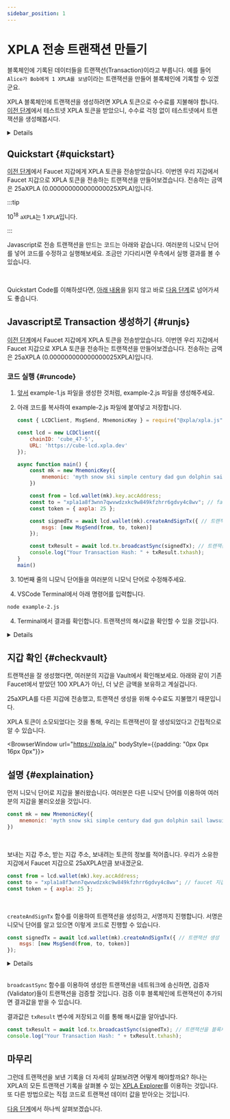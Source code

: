 ```yaml
---
sidebar_position: 1
---
```


# XPLA 전송 트랜잭션 만들기


블록체인에 기록된 데이터들을 트랜잭션(Transaction)이라고 부릅니다. 예를 들어 `Alice가 Bob에게 1 XPLA를 보냄`이라는 트랜잭션을 만들어 블록체인에 기록할 수 있겠군요. 

XPLA 블록체인에 트랜잭션을 생성하려면 XPLA 토큰으로 수수료를 지불해야 합니다. [이전 단계](/docs/settings/create-wallet/get-testnet-xpla)에서 테스트넷 XPLA 토큰을 받았으니, 수수료 걱정 없이 테스트넷에서 트랜잭션을 생성해봅시다. 

<Details summary="트랜잭션을 생성하려면 왜 수수료를 지불해야 하나요?">

블록체인에 트랜잭션은 어떻게 생성되는 걸까요? 블록체인의 시작부터 현재까지 기록된 모든 데이터를 저장하고 있는 사람들이 있습니다. 그들을 검증자(Validator)라고 부르죠. 검증자들은 새로 기록될 데이터를 네트워크에서 받아 검증하고, 문제가 없으면 블록체인에 추가하는 역할을 맡고 있습니다.

검증자들의 활동에는 많은 컴퓨팅 자원이 필요합니다. 우리는 컴퓨팅 자원을 사용하지 않는 대신에, 수수료를 지불하여 검증자들에게 데이터를 블록체인에 추가해달라고 요청하게 되는 것이죠. 이를 PoS(Proof of Stake) 방식이라고 합니다.

검증자에 관해 더 자세히 알고 싶다면 [Docs](https://docs.xpla.io/docs/full-node/manage-a-validator/validator-faq/)를 참고해보세요.

</Details>

## Quickstart {#quickstart}

[이전 단계](/docs/settings/create-wallet/get-testnet-xpla)에서 Faucet 지갑에게 XPLA 토큰을 전송받았습니다. 이번엔 우리 지갑에서 Faucet 지갑으로 XPLA 토큰을 전송하는 트랜잭션을 만들어보겠습니다. 전송하는 금액은 25aXPLA (0.000000000000000025XPLA)입니다.

:::tip

10<sup>18</sup> `aXPLA`는 1 `XPLA`입니다.

:::

Javascript로 전송 트랜잭션을 만드는 코드는 아래와 같습니다. 여러분의 니모닉 단어를 넣어 코드를 수정하고 실행해보세요. 조금만 기다리시면 우측에서 실행 결과를 볼 수 있습니다.

<Ex02 />

<br/>


Quickstart Code를 이해하셨다면, [아래 내용](/docs/settings/create-testnet-transaction/send-tx#runjs)을 읽지 않고 바로 [다음 단계](/docs/settings/create-testnet-transaction/check-tx-in-explorer)로 넘어가셔도 좋습니다.


## Javascript로 Transaction 생성하기 {#runjs}

[이전 단계](/docs/settings/create-wallet/get-testnet-xpla)에서 Faucet 지갑에게 XPLA 토큰을 전송받았습니다. 이번엔 우리 지갑에서 Faucet 지갑으로 XPLA 토큰을 전송하는 트랜잭션을 만들어보겠습니다. 전송하는 금액은 25aXPLA (0.000000000000000025XPLA)입니다.

### 코드 실행 {#runcode}

1. [앞서](/docs/settings/create-wallet/create-wallet-with-js#runjs) example-1.js 파일을 생성한 것처럼, example-2.js 파일을 생성해주세요.

2. 아래 코드를 복사하여 example-2.js 파일에 붙여넣고 저장합니다.

    ```js
    const { LCDClient, MsgSend, MnemonicKey } = require("@xpla/xpla.js");

    const lcd = new LCDClient({
        chainID: 'cube_47-5',
        URL: 'https://cube-lcd.xpla.dev'
    });

    async function main() {
        const mk = new MnemonicKey({
            mnemonic: 'myth snow ski simple century dad gun dolphin sail lawsuit fringe image toast betray frown keep harbor flash table prevent isolate panic tag vehicle',
        })

        const from = lcd.wallet(mk).key.accAddress;
        const to = "xpla1a8f3wnn7qwvwdzxkc9w849kfzhrr6gdvy4c8wv"; // faucet 지갑 주소
        const token = { axpla: 25 };

        const signedTx = await lcd.wallet(mk).createAndSignTx({ // 트랜잭션 생성 및 사이닝, 트랜잭션 fee 설정
            msgs: [new MsgSend(from, to, token)]
        });

        const txResult = await lcd.tx.broadcastSync(signedTx); // 트랜잭션을 블록체인에 전송
        console.log("Your Transaction Hash: " + txResult.txhash);
    }
    main()
    ```

3. 10번째 줄의 니모닉 단어들을 여러분의 니모닉 단어로 수정해주세요.

4. VSCode Terminal에서 아래 명령어를 입력합니다.

  ```bash
  node example-2.js
  ```

4. Terminal에서 결과를 확인합니다. 트랜잭션의 해시값을 확인할 수 있을 것입니다.

<Details summary="해시값이란 무엇인가요?">

해시값이란 `다양한 길이의 데이터를 일정한 길이의 데이터로 변환한 값`입니다. 어떻게 변환하는지는 적용하는 알고리즘에 따라 달라집니다.

대표적인 `SHA256` 알고리즘을 이용하여 예시를 살펴봅시다. 두 입력값의 데이터 길이는 다르지만, 해시값 길이는 모두 64개로 동일한 것을 알 수 있습니다.

- 입력값 : `helloworld`

  해시값 : `936A185CAAA266BB9CBE981E9E05CB78CD732B0B3280EB944412BB6F8F8F07AF`

- 입력값 : `xpla`

  해시값 : `2AA54B6285BB3FCF0A69452991C15DB65B76313950C4D6EF74E584AA5F0E3286`

해시값의 특징으로는, 입력값이 조금만 달라져도 해시값이 바뀐다는 점, 해시값을 통해 입력값이 무엇인지는 알아내기 어렵다는 점 등이 있습니다.

우리가 생성한 트랜잭션은 `트랜잭션이 포함된 블록의 높이(Height)`, `트랜잭션이 발생한 시간`, `트랜잭션 수수료` 등 다양한 데이터를 가지고 있습니다. 이러한 데이터를 입력값으로 트랜잭션의 해시값이 결정됩니다.

</Details>

## 지갑 확인 {#checkvault}

트랜잭션을 잘 생성했다면, 여러분의 지갑을 Vault에서 확인해보세요. 아래와 같이 기존 Faucet에서 받았던 100 XPLA가 아닌, 더 낮은 금액을 보유하고 계실겁니다.

25aXPLA를 다른 지갑에 전송했고, 트랜잭션 생성을 위해 수수료도 지불했기 때문입니다.

XPLA 토큰이 소모되었다는 것을 통해, 우리는 트랜잭션이 잘 생성되었다고 간접적으로 알 수 있습니다.

<BrowserWindow url="https://xpla.io/" bodyStyle={{padding: "0px 0px 16px 0px"}}>
<div className="flex justify-end">
    <VaultImgCard imgSrc="/xpla-academy-dev/img/2-settings/2-create-testnet-transaction/sendtx-checkfee.png" />
</div>
</BrowserWindow>

## 설명 {#explaination}

먼저 니모닉 단어로 지갑을 불러왔습니다. 여러분은 다른 니모닉 단어를 이용하여 여러분의 지갑을 불러오셨을 것입니다.

```js
const mk = new MnemonicKey({
    mnemonic: 'myth snow ski simple century dad gun dolphin sail lawsuit fringe image toast betray frown keep harbor flash table prevent isolate panic tag vehicle',
})
```

<br/>

보내는 지갑 주소, 받는 지갑 주소, 보내려는 토큰의 정보를 적어줍니다. 우리가 소유한 지갑에서 Faucet 지갑으로 25aXPLA만큼 보내겠군요. 

```js
const from = lcd.wallet(mk).key.accAddress;
const to = "xpla1a8f3wnn7qwvwdzxkc9w849kfzhrr6gdvy4c8wv"; // faucet 지갑 주소
const token = { axpla: 25 };
```

<br/>

`createAndSignTx` 함수를 이용하여 트랜잭션을 생성하고, 서명까지 진행합니다. 서명은 니모닉 단어를 알고 있으면 이렇게 코드로 진행할 수 있습니다.

```js
const signedTx = await lcd.wallet(mk).createAndSignTx({ // 트랜잭션 생성 및 사이닝, 트랜잭션 fee 설정
    msgs: [new MsgSend(from, to, token)]
});
```
<Details summary="서명이란 무엇인가요?">

서명은 `지갑의 주인이 트랜잭션을 만듦`을 증명하는 수단입니다.

우리는 이번 단계에서 트랜잭션을 만들어 우리 지갑에서 다른 지갑으로 XPLA를 전송해보았습니다. 그러나 악의적인 사람이 내 지갑의 XPLA를 다른 지갑으로 전송할 수 있으면 안되겠죠.

이것을 방지하는 것이 바로 서명입니다. 서명은 지갑의 니모닉 단어나 개인키를 알아야만 진행할 수 있습니다. 따라서 여러 번 언급드렸지만 니모닉 단어를 잘 보관해야 합니다. 니모닉 단어를 알고 있으면 다른 사람이 서명을 진행할 수 있고, 이를 통해 자금을 탈취할 수 있게 되니까요.


뿐만 아니라 서명은 더 다양한 의미를 지니고 있습니다. 서명은 트랜잭션의 데이터를 이용하여 만들어지는데, 트랜잭션 내 데이터를 수정하면 기존 서명은 효력이 사라집니다. 다시 서명을 진행해야 하죠. 이를 통해 다른 사람이 몰래 트랜잭션 데이터를 수정하는 것을 방지할 수 있습니다. 

참고로 트랜잭션의 서명이 타당한지를 검증하는 사람들이 앞서 언급했던 검증자(Validator)들입니다.

</Details>

<br/>

`broadcastSync` 함수를 이용하여 생성한 트랜잭션을 네트워크에 송신하면, 검증자(Validator)들이 트랜잭션을 검증할 것입니다. 검증 이후 블록체인에 트랜잭션이 추가되면 결과값을 받을 수 있습니다. 

결과값은 `txResult` 변수에 저장되고 이를 통해 해시값을 알아냅니다.

```js
const txResult = await lcd.tx.broadcastSync(signedTx); // 트랜잭션을 블록체인에 전송
console.log("Your Transaction Hash: " + txResult.txhash);
```

## 마무리

그런데 트랜잭션을 보낸 기록을 더 자세히 살펴보려면 어떻게 해야할까요? 하나는 XPLA의 모든 트랜잭션 기록을 살펴볼 수 있는 [XPLA Explorer](https://explorer.xpla.io/)를 이용하는 것입니다. 또 다른 방법으로는 직접 코드로 트랜잭션 데이터 값을 받아오는 것입니다.

[다음 단계](/docs/settings/create-testnet-transaction/check-tx-in-explorer)에서 하나씩 살펴보겠습니다.

